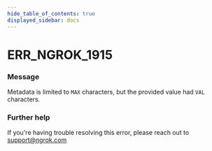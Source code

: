 ```yaml
---
hide_table_of_contents: true
displayed_sidebar: docs
---
```



# ERR_NGROK_1915

### Message

Metadata is limited to `MAX` characters, but the provided value had `VAL` characters.

<ErrorDetails error="err_ngrok_1915" />

### Further help

If you're having trouble resolving this error, please reach out to [support@ngrok.com](mailto:support@ngrok.com?subject=Help%20with%20ERR_NGROK_1915)

